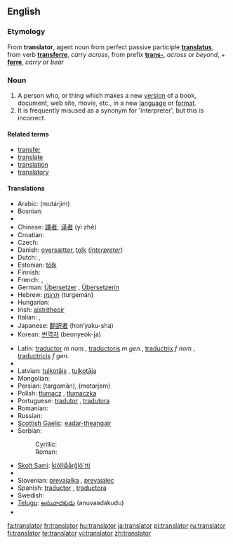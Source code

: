 ==English==

===Etymology===
From {{L.}} '''translator''', agent noun from perfect passive participle '''[[translatus]]''', from verb '''[[transferre]]''', ''carry across'', from prefix '''[[trans-]]''', ''across'' or ''beyond'', + '''[[ferre]]''', ''carry'' or ''bear''

===Noun===
{{en-noun}}

# A person who, or thing which makes a new [[version]] of a book, document, web site, movie, etc., in a new [[language]] or [[format]].
# It is frequently misused as a synonym for 'interpreter', but this is incorrect.

====Related terms====
*[[transfer]]
*[[translate]]
*[[translation]]
*[[translatory]]

====Translations====
{{trans-top}}
* Arabic: {{Arab|[[مترجم]]}} (mutárjim) {{m}}
* Bosnian: {{t-|bs|prevodilac|m}}
* {{trreq|Bulgarian}}
* Chinese: [[譯者]], [[译者]] (yì zhě)
* Croatian: {{t-|hr|prevoditelj|m}}
* Czech: {{t-|cs|překladatel|m}}
* Danish: [[oversætter]], [[tolk]] (''[[interpreter]]'')
* Dutch: {{t+|nl|vertaler|m}}, {{t-|nl|vertaalster|f}}
* Estonian: [[tõlk]]
* Finnish: {{t+|fi|kääntäjä}}
* French: {{t+|fr|traducteur|m}}, {{t+|fr|traductrice|f}}
* German: [[Übersetzer]] {{m}}, [[Übersetzerin]] {{f}}
* Hebrew: [[תרגמן]] (turgemán) {{m}}
* Hungarian: {{t|hu|fordító}}
* Irish: [[aistritheoir]] {{m}}
* Italian: {{t+|it|traduttore|m}}, {{t+|it|traduttrice|f}}
* Japanese: [[翻訳者]] (hon’yaku-sha)
* Korean: [[번역자]] (beonyeok-ja)
{{trans-mid}}
* Latin: [[traductor]] ''m nom.'', [[traductoris]] ''m gen.'', [[traductrix]] ''f nom.'', [[traductricis]] ''f gen.''
* {{trreq|Macedonian}}
* Latvian: [[tulkotājs]] {{m}}, [[tulkotāja]] {{f}}
* Mongolian: {{t-|mn|орчуулагч|tr=orçuulagç|sc=Cyrl|xs=Mongolian}}
* Persian: {{fa-Arab|[[ترگمان]]}} (targomân), {{fa-Arab|[[مترجم]]}} (motarjem)
* Polish: [[tłumacz]] {{m}}, [[tłumaczka]] {{f}}
* Portuguese: [[tradutor]] {{m}}, [[tradutora]] {{f}}
* Romanian: {{t|ro|traducător|m}}
* Russian: {{t+|ru|переводчик|m|tr=perevódčik|sc=Cyrl}}
* [[Scottish Gaelic]]: [[eadar-theangair]] {{m}}
* Serbian:
*: Cyrillic: {{t-|sr|преводилац|m|sc=Cyrl}}
*: Roman: {{t-|sr|prevodilac|m}}
* [[Skolt Sami]]: [[ǩiõlljåårǧlõ´tti]]
* {{trreq|Slovak}}
* Slovenian: [[prevajalka]] {{f}}, [[prevajalec]] {{m}}
* Spanish: [[traductor]] {{m}}, [[traductora]] {{f}}
* Swedish: {{t+|sv|översättare|c}}
* [[Telugu]]: [[అనువాదకుడు]] (anuvaadakudu)
* {{trreq|Turkish}}
{{trans-bottom}}

[[fa:translator]]
[[fr:translator]]
[[hu:translator]]
[[ja:translator]]
[[pl:translator]]
[[ru:translator]]
[[fi:translator]]
[[te:translator]]
[[vi:translator]]
[[zh:translator]]